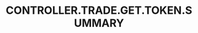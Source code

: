 ---
title: 'CONTROLLER.TRADE.GET.TOKEN.SUMMARY'
openapi: '/en/api-reference/openapi-en.json GET /trade'
---